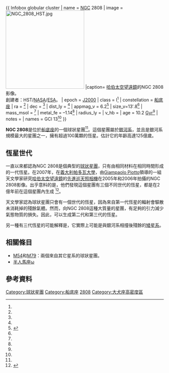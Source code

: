 {{ Infobox globular cluster
| name = [[New_General_Catalogue|NGC]] 2808
| image = [[Image:NGC_2808_HST.jpg|250px]]
|caption= [[哈伯太空望遠鏡|哈伯太空望遠鏡]]的NGC 2808影像。<br/>創建者：HST/[[NASA|NASA]]/[[ESA|ESA]]。
| epoch = [[J2000|J2000]]
| class = I<ref name=hcob849_11/>
| constellation = [[船底座|船底座]]
| ra = {{RA|09|12|03.10}}<ref name=aj140_6_1830/>
| dec = {{DEC|–64|51|48.6}}<ref name=aj140_6_1830/>
| dist_ly = {{Convert|31.3|kly|kpc|abbr=on|lk=on}}<ref name=apj742_1_51/>
| appmag_v = 6.2<ref name="ngcProj">{{cite web |url=http://www.ngcicproject.org |title=Data for NGC 2808 |website=NGC/IC Project |accessdate=19 November 2013 |archive-url=https://www.webcitation.org/6D0cZfMcz?url=http://www.ngcicproject.org/ |archive-date=2012-12-18 |dead-url=yes }}</ref>
| size_v=13′.8<ref name="ngcProj" />
| mass_msol = {{Val|1.42|e=6}}<ref name=apj742_1_51/>
| metal_fe = –1.14<ref name=apj742_1_51/>
| radius_ly = 
| v_hb = 
| age = 10.2 [[Gigayear|Gyr]]<ref name=mnras385_4_1998/>
| notes = 
| names = GCl 13<ref name="simbad" />
}}

'''NGC 2808'''是位於[[船底座|船底座]]的一個球狀星團<ref name="simbad" />。這個星團屬於[[銀河系|銀河系]]，並且是銀河系規模最大的星團之一，擁有超過100萬顆的恆星。估計它的年齡高達125億歲。

== 恆星世代 ==
一直以來都認為NGC 2808是個典型的[[球狀星團|球狀星團]]，只有由相同材料在相同時間形成的一代恆星。在2007年，在[[義大利|義大利]][[帕多瓦大學|帕多瓦大學]]，由[[Giampaolo_Piotto|Giampaolo Piotto]]領導的一組天文學家研究[[哈伯太空望遠鏡|哈伯太空望遠鏡]]的[[先進巡天照相機|先進巡天照相機]]在2005年和2006年拍攝的NGC 2808影像。出乎意料的是，他們發現這個星團有三個不同世代的恆星，都是在2億年前在這個星團內生成
<ref>{{cite journal
 | author=Piotto, G. |display-authors=etal  | title=A Triple Main Sequence in the Globular Cluster NGC 2808
 | journal=The Astrophysical Journal | volume=661| issue=1
 | pages=L53-L56 |date=May 2007
 | doi=10.1086/518503 | bibcode=2007ApJ...661L..53P |arxiv = astro-ph/0703767 }}</ref>。

天文學家認為球狀星團只會有一個世代的恆星，因為來自第一代恆星的輻射會驅散未消耗掉的殘餘氣體。然而，向NGC 2808這種大質量的星團，有足夠的引力減少氣態物質的損失。因此，可以生成第二代和第三代的恆星。

另一種有三代恆星的可能解釋是，它實際上可能是與銀河系相撞後殘餘的[[矮星系|矮星系]]。

== 相關條目 ==
*[[M54|M54]]和[[M79_(球狀星團)|M79]]：兩個來自其它星系的球狀星團。
*[[半人馬座ω|半人馬座ω]]

== 參考資料 ==
{{reflist|refs=

<ref name=hcob849_11>{{citation | last1=Shapley | first1=Harlow | last2=Sawyer | first2=Helen B. | title=A Classification of Globular Clusters | journal=Harvard College Observatory Bulletin | issue=849 | pages=11–14 |date=August 1927 | bibcode=1927BHarO.849...11S }}</ref>

<ref name=aj140_6_1830>{{citation | display-authors=1 | last1=Goldsbury | first1=Ryan | last2=Richer | first2=Harvey B. | last3=Anderson | first3=Jay | last4=Dotter | first4=Aaron | last5=Sarajedini | first5=Ata | last6=Woodley | first6=Kristin | title=The ACS Survey of Galactic Globular Clusters. X. New Determinations of Centers for 65 Clusters | journal=The Astronomical Journal | volume=140 | issue=6 | pages=1830–1837 |date=December 2010 | doi=10.1088/0004-6256/140/6/1830 | bibcode=2010AJ....140.1830G | postscript=. |arxiv = 1008.2755 }}</ref>

<ref name="simbad">{{cite web | title=SIMBAD Astronomical Object Database | work=Results for NGC 2808 | url=http://simbad.u-strasbg.fr/Simbad | accessdate=2007-05-07 | archive-date=2019-05-01 | archive-url=https://web.archive.org/web/20190501023034/http://simbad.u-strasbg.fr/simbad/ | dead-url=no }}</ref>

<ref name=apj742_1_51>{{citation | display-authors=1 | last1=Boyles | first1=J. | last2=Lorimer | first2=D. R. | last3=Turk | first3=P. J. | last4=Mnatsakanov | first4=R. | last5=Lynch | first5=R. S. | last6=Ransom | first6=S. M. | last7=Freire | first7=P. C. | last8=Belczynski | first8=K. | title=Young Radio Pulsars in Galactic Globular Clusters | journal=The Astrophysical Journal | volume=742 | issue=1 | page=51 |date=November 2011 | doi=10.1088/0004-637X/742/1/51 | bibcode=2011ApJ...742...51B |arxiv = 1108.4402 }}</ref>

<ref name=mnras385_4_1998>{{citation | display-authors=1 | last1=Koleva | first1=M. | last2=Prugniel | first2=Ph. | last3=Ocvirk | first3=P. | last4=Le Borgne | first4=D. | last5=Soubiran | first5=C. | title=Spectroscopic ages and metallicities of stellar populations: validation of full spectrum fitting | journal=[[Monthly_Notices_of_the_Royal_Astronomical_Society|Monthly Notices of the Royal Astronomical Society]] | volume=385 | issue=4 | pages=1998–2010 |date=April 2008 | doi=10.1111/j.1365-2966.2008.12908.x | bibcode=2008MNRAS.385.1998K |arxiv = 0801.0871 }}</ref>
}}

[[Category:球狀星團|Category:球狀星團]]
[[Category:船底座|Category:船底座]]
[[Category:NGC天體|2808]]
[[Category:大犬座高密度區|Category:大犬座高密度區]]